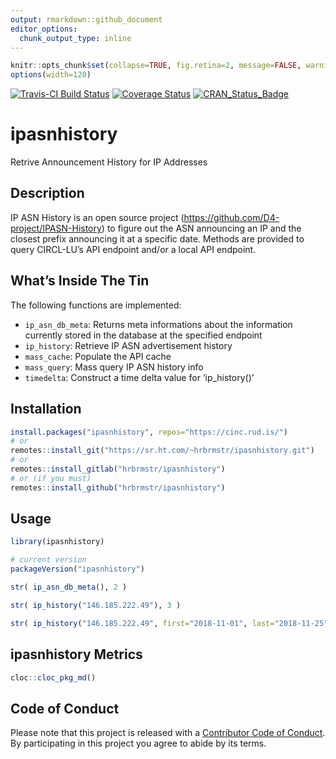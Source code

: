 ```yaml
---
output: rmarkdown::github_document
editor_options: 
  chunk_output_type: inline
---
```

```r
knitr::opts_chunk$set(collapse=TRUE, fig.retina=2, message=FALSE, warning=FALSE)
options(width=120)
```

[![Travis-CI Build Status](https://travis-ci.org/hrbrmstr/ipasnhistory.svg?branch=master)](https://travis-ci.org/hrbrmstr/ipasnhistory) 
[![Coverage Status](https://codecov.io/gh/hrbrmstr/ipasnhistory/branch/master/graph/badge.svg)](https://codecov.io/gh/hrbrmstr/ipasnhistory)
[![CRAN_Status_Badge](http://www.r-pkg.org/badges/version/ipasnhistory)](https://cran.r-project.org/package=ipasnhistory)

# ipasnhistory

Retrive Announcement History for IP Addresses

## Description

IP ASN History is an open source project (<https://github.com/D4-project/IPASN-History>)
to figure out the ASN announcing an IP and the closest prefix announcing it
at a specific date. Methods are provided to query CIRCL-LU's API endpoint
and/or a local API endpoint.

## What's Inside The Tin

The following functions are implemented:

- `ip_asn_db_meta`:	Returns meta informations about the information currently stored in the database at the specified endpoint
- `ip_history`:	Retrieve IP ASN advertisement history
- `mass_cache`:	Populate the API cache
- `mass_query`:	Mass query IP ASN history info
- `timedelta`:	Construct a time delta value for 'ip_history()'

## Installation

```r
install.packages("ipasnhistory", repos="https://cinc.rud.is/")
# or 
remotes::install_git("https://sr.ht.com/~hrbrmstr/ipasnhistory.git")
# or
remotes::install_gitlab("hrbrmstr/ipasnhistory")
# or (if you must)
remotes::install_github("hrbrmstr/ipasnhistory")
```

## Usage

```r
library(ipasnhistory)

# current version
packageVersion("ipasnhistory")

```

```r
str( ip_asn_db_meta(), 2 )

str( ip_history("146.185.222.49"), 3 )

str( ip_history("146.185.222.49", first="2018-11-01", last="2018-11-25"), 3 )
```

## ipasnhistory Metrics

```r
cloc::cloc_pkg_md()
```

## Code of Conduct

Please note that this project is released with a [Contributor Code of Conduct](CONDUCT.md). By participating in this project you agree to abide by its terms.
